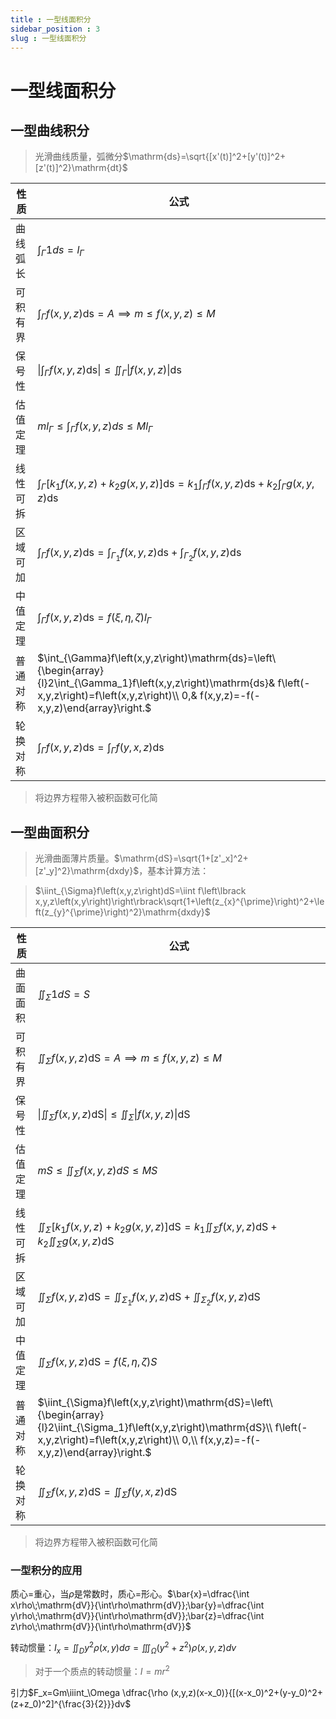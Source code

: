 ```yaml
---
title : 一型线面积分
sidebar_position : 3
slug : 一型线面积分
---
```

# 一型线面积分

## 一型曲线积分

> 光滑曲线质量，弧微分$\mathrm{ds}=\sqrt{[x'(t)]^2+[y'(t)]^2+[z'(t)]^2}\mathrm{dt}$

| 性质 | 公式 |
| --- | --- |
| 曲线弧长 | $\int_{\Gamma}1ds=l_{\Gamma}$ |
| 可积有界 | $\int_{\Gamma}f\left(x,y,z\right)\mathrm{ds}=A\implies m\le f\left(x,y,z\right)\le M$ |
| 保号性 | $\left\|\int_{\Gamma}f\left(x,y,z\right)\mathrm{ds}\right\|\le\iint_{\Gamma_{}}\left\|f\left(x,y,z\right)\right\|\mathrm{ds}$ |
| 估值定理 | $ml_\Gamma\le\int_{\Gamma}f\left(x,y,z\right)ds\le Ml_\Gamma$ |
| 线性可拆 | $\int_{\Gamma}\left\lbrack k_1f\left(x,y,z\right)+k_2g\left(x,y,z\right)]\mathrm{ds}\right.=k_1\int_{\Gamma}f\left(x,y,z\right)\mathrm{ds}+k_2\int_{\Gamma}g\left(x,y,z\right)\mathrm{ds}$ |
| 区域可加 | $\int_{\Gamma}f\left(x,y,z\right)\mathrm{ds}=\int_{\Gamma_1}f\left(x,y,z\right)\mathrm{ds}+\int_{\Gamma_2}f\left(x,y,z\right)\mathrm{ds}$ |
| 中值定理 | $\int_{\Gamma}f\left(x,y,z\right)\mathrm{ds}=f\left(\xi,\eta,\zeta\right)l_{\Gamma}$ |
| 普通对称 | $\int_{\Gamma}f\left(x,y,z\right)\mathrm{ds}=\left\{\begin{array}{l}2\int_{\Gamma_1}f\left(x,y,z\right)\mathrm{ds}& f\left(-x,y,z\right)=f\left(x,y,z\right)\\ 0,& f(x,y,z)=-f(-x,y,z)\end{array}\right.$ |
| 轮换对称 | $\int_{\Gamma}f\left(x,y,z\right)\mathrm{ds}= \int_{\Gamma}f\left(y,x,z\right)\mathrm{ds}$ |


> 将边界方程带入被积函数可化简


## 一型曲面积分

> 光滑曲面薄片质量。$\mathrm{dS}=\sqrt{1+[z'_x]^2+[z'_y]^2}\mathrm{dxdy}$，基本计算方法：

> $\iint_{\Sigma}f\left(x,y,z\right)dS=\iint f\left\lbrack x,y,z\left(x,y\right)\right\rbrack\sqrt{1+\left(z_{x}^{\prime}\right)^2+\left(z_{y}^{\prime}\right)^2}\mathrm{dxdy}$

| 性质 | 公式 |
| --- | --- |
| 曲面面积 | $\iint_{\Sigma}1dS=S$ |
| 可积有界 | $\iint_{\Sigma}f\left(x,y,z\right)\mathrm{dS}=A\implies m\le f\left(x,y,z\right)\le M$ |
| 保号性 | $\left\|\iint_{\Sigma}f\left(x,y,z\right)\mathrm{dS}\right\|\le\iint_{\Sigma_{}}\left\|f\left(x,y,z\right)\right\|\mathrm{dS}$ |
| 估值定理 | $mS\le\iint_{\Sigma}f\left(x,y,z\right)dS\le MS$ |
| 线性可拆 | $\iint_{\Sigma}\left\lbrack k_1f\left(x,y,z\right)+k_2g\left(x,y,z\right)]\mathrm{dS}\right.=k_1\iint_{\Sigma}f\left(x,y,z\right)\mathrm{dS}+k_2\iint_{\Sigma}g\left(x,y,z\right)\mathrm{dS}$ |
| 区域可加 | $\iint_{\Sigma}f\left(x,y,z\right)\mathrm{dS}=\iint_{\Sigma_1}f\left(x,y,z\right)\mathrm{dS}+\iint_{\Sigma_2}f\left(x,y,z\right)\mathrm{dS}$ |
| 中值定理 | $\iint_{\Sigma}f\left(x,y,z\right)\mathrm{dS}=f\left(\xi,\eta,\zeta\right)S$ |
| 普通对称| $\iint_{\Sigma}f\left(x,y,z\right)\mathrm{dS}=\left\{\begin{array}{l}2\iint_{\Sigma_1}f\left(x,y,z\right)\mathrm{dS}\\ f\left(-x,y,z\right)=f\left(x,y,z\right)\\ 0,\\ f(x,y,z)=-f(-x,y,z)\end{array}\right.$ |
| 轮换对称 | $\iint_{\Sigma}f\left(x,y,z\right)\mathrm{dS}= \iint_{\Sigma}f\left(y,x,z\right)\mathrm{dS}$ |


> 将边界方程带入被积函数可化简


### 一型积分的应用

质心=重心，当$\rho$是常数时，质心=形心。$\bar{x}=\dfrac{\int x\rho\;\mathrm{dV}}{\int\rho\mathrm{dV}};\bar{y}=\dfrac{\int y\rho\;\mathrm{dV}}{\int\rho\mathrm{dV}};\bar{z}=\dfrac{\int z\rho\;\mathrm{dV}}{\int\rho\mathrm{dV}}$

转动惯量：$I_{x}=\iint_{D}y^2\rho\left(x,y\right)d\sigma = \iiint _\Omega(y^2+z^2)\rho(x,y,z)dv$

> 对于一个质点的转动惯量：$I=mr^2$


引力$F_x=Gm\iiint_\Omega \dfrac{\rho (x,y,z)(x-x_0)}{[(x-x_0)^2+(y-y_0)^2+(z+z_0)^2]^{\frac{3}{2}}}dv$

